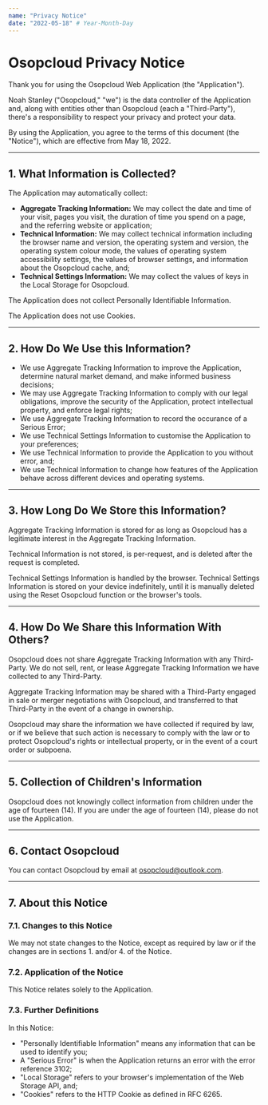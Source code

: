 ```yaml
---
name: "Privacy Notice"
date: "2022-05-18" # Year-Month-Day
---
```


# Osopcloud Privacy Notice

Thank you for using the Osopcloud Web Application (the "Application").

Noah Stanley ("Osopcloud," "we") is the data controller of the Application and, along with entities other than Osopcloud (each a "Third-Party"), there's a responsibility to respect your privacy and protect your data.

By using the Application, you agree to the terms of this document (the "Notice"), which are effective from May 18, 2022.

---

## 1. What Information is Collected?

The Application may automatically collect:

- **Aggregate Tracking Information:** We may collect the date and time of your visit, pages you visit, the duration of time you spend on a page, and the referring website or application;
- **Technical Information:** We may collect technical information including the browser name and version, the operating system and version, the operating system colour mode, the values of operating system accessibility settings, the values of browser settings, and information about the Osopcloud cache, and;
- **Technical Settings Information:** We may collect the values of keys in the Local Storage for Osopcloud.

The Application does not collect Personally Identifiable Information.

The Application does not use Cookies.

---

## 2. How Do We Use this Information?

- We use Aggregate Tracking Information to improve the Application, determine natural market demand, and make informed business decisions;
- We may use Aggregate Tracking Information to comply with our legal obligations, improve the security of the Application, protect intellectual property, and enforce legal rights;
- We use Aggregate Tracking Information to record the occurance of a Serious Error;
- We use Technical Settings Information to customise the Application to your preferences;
- We use Technical Information to provide the Application to you without error, and;
- We use Technical Information to change how features of the Application behave across different devices and operating systems.

---

## 3. How Long Do We Store this Information?

Aggregate Tracking Information is stored for as long as Osopcloud has a legitimate interest in the Aggregate Tracking Information.

Technical Information is not stored, is per-request, and is deleted after the request is completed.

Technical Settings Information is handled by the browser. Technical Settings Information is stored on your device indefinitely, until it is manually deleted using the Reset Osopcloud function or the browser's tools.

---

## 4. How Do We Share this Information With Others?

Osopcloud does not share Aggregate Tracking Information with any Third-Party. We do not sell, rent, or lease Aggregate Tracking Information we have collected to any Third-Party.

Aggregate Tracking Information may be shared with a Third-Party engaged in sale or merger negotiations with Osopcloud, and transferred to that Third-Party in the event of a change in ownership.

Osopcloud may share the information we have collected if required by law, or if we believe that such action is necessary to comply with the law or to protect Osopcloud's rights or intellectual property, or in the event of a court order or subpoena.

---

## 5. Collection of Children's Information

Osopcloud does not knowingly collect information from children under the age of fourteen (14). If you are under the age of fourteen (14), please do not use the Application.

---

## 6. Contact Osopcloud

You can contact Osopcloud by email at osopcloud@outlook.com.

---

## 7. About this Notice

### 7.1. Changes to this Notice

We may not state changes to the Notice, except as required by law or if the changes are in sections 1. and/or 4. of the Notice.

### 7.2. Application of the Notice

This Notice relates solely to the Application.

### 7.3. Further Definitions

In this Notice:

- "Personally Identifiable Information" means any information that can be used to identify you;
- A "Serious Error" is when the Application returns an error with the error reference 3102;
- "Local Storage" refers to your browser's implementation of the Web Storage API, and;
- "Cookies" refers to the HTTP Cookie as defined in RFC 6265.
